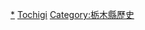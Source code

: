 {{Template:Category:日本都道府縣的行政區劃 (廢除)|栃木縣}}

[[Category:栃木縣的市町村|*]]
[[Category:日本已廢除的市町村|Tochigi]]
[[Category:栃木縣歷史|Category:栃木縣歷史]]